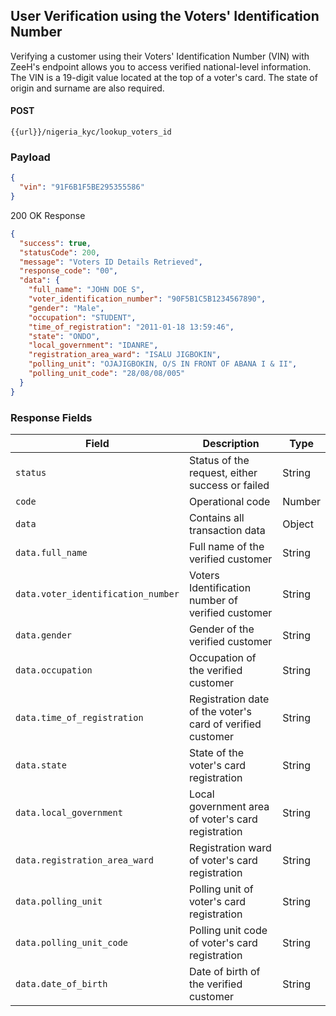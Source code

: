## User Verification using the Voters' Identification Number

Verifying a customer using their Voters' Identification Number (VIN) with ZeeH's endpoint allows you to access verified national-level information. The VIN is a 19-digit value located at the top of a voter's card. The state of origin and surname are also required.

#### POST

`{{url}}/nigeria_kyc/lookup_voters_id`

### Payload

```json
{
  "vin": "91F6B1F5BE295355586"
}
```

200 OK Response

```json
{
  "success": true,
  "statusCode": 200,
  "message": "Voters ID Details Retrieved",
  "response_code": "00",
  "data": {
    "full_name": "JOHN DOE S",
    "voter_identification_number": "90F5B1C5B1234567890",
    "gender": "Male",
    "occupation": "STUDENT",
    "time_of_registration": "2011-01-18 13:59:46",
    "state": "ONDO",
    "local_government": "IDANRE",
    "registration_area_ward": "ISALU JIGBOKIN",
    "polling_unit": "OJAJIGBOKIN, O/S IN FRONT OF ABANA I & II",
    "polling_unit_code": "28/08/08/005"
  }
}
```
### Response Fields

| Field                        | Description                                               | Type   |
|------------------------------|-----------------------------------------------------------|--------|
| `status`                     | Status of the request, either success or failed          | String |
| `code`                       | Operational code                                         | Number |
| `data`                       | Contains all transaction data                           | Object |
| `data.full_name`             | Full name of the verified customer                      | String |
| `data.voter_identification_number` | Voters Identification number of verified customer | String |
| `data.gender`                | Gender of the verified customer                         | String |
| `data.occupation`            | Occupation of the verified customer                     | String |
| `data.time_of_registration`  | Registration date of the voter's card of verified customer | String |
| `data.state`                 | State of the voter's card registration                   | String |
| `data.local_government`      | Local government area of voter's card registration       | String |
| `data.registration_area_ward` | Registration ward of voter's card registration           | String |
| `data.polling_unit`          | Polling unit of voter's card registration                | String |
| `data.polling_unit_code`     | Polling unit code of voter's card registration           | String |
| `data.date_of_birth`         | Date of birth of the verified customer                   | String |